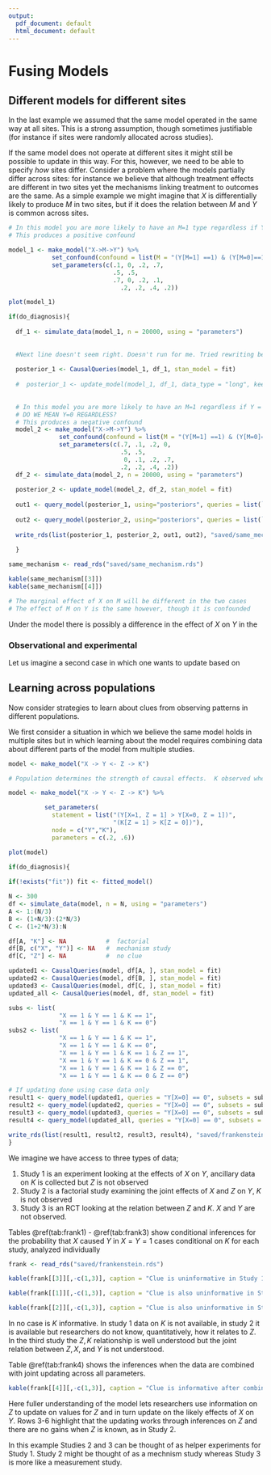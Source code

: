 ```yaml
---
output:
  pdf_document: default
  html_document: default
---
```


# Fusing Models

## Different models for different sites  

In the last example we assumed that the same model operated in the same way at all sites. This is a strong assumption, though sometimes justifiable (for instance if sites were randomly allocated across studies). 

If the same model does not operate at different sites it might still be possible to update in this way. For this, however, we need to be able to specify *how* sites differ.  Consider a problem where the models partially differ across sites: for instance we believe that although treatment effects are different in two sites yet the mechanisms linking treatment to outcomes are the same. As a simple example we might imagine that $X$ is differentially likely to produce $M$ in two sites, but if it does the relation between $M$ and $Y$ is common across sites.

<!-- Confusing: do we really mean that the relaiton between M and Y depends on whetehr X causes M? -->

```r
# In this model you are more likely to have an M=1 type regardless if Y = 1 regardless 
# This produces a positive confound

model_1 <- make_model("X->M->Y") %>%
            set_confound(confound = list(M = "(Y[M=1] ==1) & (Y[M=0]==1)")) %>%
            set_parameters(c(.1, 0, .2, .7, 
                             .5, .5, 
                             .7, 0, .2, .1,
                               .2, .2, .4, .2))

plot(model_1)

if(do_diagnosis){
  
  df_1 <- simulate_data(model_1, n = 20000, using = "parameters")
  
  
  #Next line doesn't seem right. Doesn't run for me. Tried rewriting below but got errors about simplexes
   
  posterior_1 <- CausalQueries(model_1, df_1, stan_model = fit)
  
  #  posterior_1 <- update_model(model_1, df_1, data_type = "long", keep_fit = TRUE)
  
  
  # In this model you are more likely to have an M=1 regardless if Y = 1 regardless 
  # DO WE MEAN Y=0 REGARDLESS?
  # This produces a negative confound
  model_2 <- make_model("X->M->Y") %>%
              set_confound(confound = list(M = "(Y[M=1] ==1) & (Y[M=0]==1)")) %>%
              set_parameters(c(.7, .1, .2, 0, 
                               .5, .5, 
                                0, .1, .2, .7,
                               .2, .2, .4, .2))
  df_2 <- simulate_data(model_2, n = 20000, using = "parameters")
  
  posterior_2 <- update_model(model_2, df_2, stan_model = fit)
  
  out1 <- query_model(posterior_1, using="posteriors", queries = list(`X on M` = "M[X=1] - M[X=0]", `M on Y` = "Y[M=1] - Y[M=0]"))  
  
  out2 <- query_model(posterior_2, using="posteriors", queries = list(`X on M` = "M[X=1] - M[X=0]", `M on Y` = "Y[M=1] - Y[M=0]"))  
  
  write_rds(list(posterior_1, posterior_2, out1, out2), "saved/same_mechanism.rds")
  
  }

same_mechanism <- read_rds("saved/same_mechanism.rds")

kable(same_mechanism[[3]])
kable(same_mechanism[[4]])

# The marginal effect of X on M will be different in the two cases
# The effect of M on Y is the same however, though it is confounded

```

Under the model there is possibly a difference in the effect of $X$ on $Y$ in the 


### Observational and experimental

Let us imagine a second case in which one wants to update based on 


## Learning across populations

Now consider strategies to learn about clues from observing patterns in different populations.

We first consider a situation in which we believe the same model holds in multiple sites but in which learning about the model requires combining data about different parts of the model from multiple studies. 

```r
model <- make_model("X -> Y <- Z -> K")
```

```r

# Population determines the strength of causal effects.  K observed whenever X causes Y, but possibly also when Y=1 regardless

model <- make_model("X -> Y <- Z -> K") %>%

          set_parameters(
            statement = list("(Y[X=1, Z = 1] > Y[X=0, Z = 1])",  
                             "(K[Z = 1] > K[Z = 0])"),
            node = c("Y","K"), 
            parameters = c(.2, .6))
```

```r
plot(model)

if(do_diagnosis){
  
if(!exists("fit")) fit <- fitted_model()

N <- 300
df <- simulate_data(model, n = N, using = "parameters") 
A <- 1:(N/3)
B <- (1+N/3):(2*N/3) 
C <- (1+2*N/3):N

df[A, "K"] <- NA           #  factorial
df[B, c("X", "Y")] <- NA   #  mechanism study 
df[C, "Z"] <- NA           #  no clue

updated1 <- CausalQueries(model, df[A, ], stan_model = fit)
updated2 <- CausalQueries(model, df[B, ], stan_model = fit)
updated3 <- CausalQueries(model, df[C, ], stan_model = fit)
updated_all <- CausalQueries(model, df, stan_model = fit)

subs <- list(
              "X == 1 & Y == 1 & K == 1",
              "X == 1 & Y == 1 & K == 0")
subs2 <- list(
              "X == 1 & Y == 1 & K == 1",
              "X == 1 & Y == 1 & K == 0",
              "X == 1 & Y == 1 & K == 1 & Z == 1",
              "X == 1 & Y == 1 & K == 0 & Z == 1",
              "X == 1 & Y == 1 & K == 1 & Z == 0",
              "X == 1 & Y == 1 & K == 0 & Z == 0")

# If updating done using case data only
result1 <- query_model(updated1, queries = "Y[X=0] == 0", subsets = subs, using = "posteriors")
result2 <- query_model(updated2, queries = "Y[X=0] == 0", subsets = subs, using = "posteriors")
result3 <- query_model(updated3, queries = "Y[X=0] == 0", subsets = subs, using = "posteriors")
result4 <- query_model(updated_all, queries = "Y[X=0] == 0", subsets = subs2, using = "posteriors")

write_rds(list(result1, result2, result3, result4), "saved/frankenstein.rds")
}

```

We imagine we have access to three types of data;

1. Study 1 is an experiment looking at the effects of $X$ on $Y$, ancillary data on $K$ is collected but $Z$ is not observed
2. Study 2 is a factorial study examining the joint effects of $X$ and $Z$ on $Y$, $K$ is not observed
3. Study 3 is an RCT looking at the relation between $Z$ and $K$. $X$ and $Y$ are not observed. 

Tables \@ref(tab:frank1) -  \@ref(tab:frank3) show conditional inferences for the probability that $X$ caused $Y$ in $X=Y=1$ cases conditional on $K$ for each study, analyzed individually 

```r

frank <- read_rds("saved/frankenstein.rds")

kable(frank[[3]][,-c(1,3)], caption = "Clue is uninformative in Study 1")
```

```r
kable(frank[[1]][,-c(1,3)], caption = "Clue is also uninformative in Study 2 (factorial)")
```

```r
kable(frank[[2]][,-c(1,3)], caption = "Clue is also uninformative in Study 3 (experiment studying $K$)")
```

In no case is  $K$ informative. In study 1 data on $K$ is not available, in study 2 it is available but researchers do not know, quantitatively, how it relates to  $Z$. In the third study the $Z,K$ relationship is well understood but the joint relation between  $Z,X$, and $Y$ is not understood.

Table \@ref(tab:frank4) shows the inferences when the data are combined with joint updating across all parameters.

```r
kable(frank[[4]][,-c(1,3)], caption = "Clue is informative after combining studies linking $K$ to $Z$ and $Z$ to $Y$")
```

Here fuller understanding of the model lets researchers use information on $Z$ to update on values for $Z$ and in turn update on the likely effects of $X$ on $Y$. Rows 3-6 highlight that the updating works through inferences on $Z$ and there are no gains when $Z$ is known, as in Study 2. 

In this example Studies 2 and 3 can be thought of as helper experiments for Study 1.  Study 2 might be thought of as a mechnism study whereas Study 3 is more like a measurement study. 
